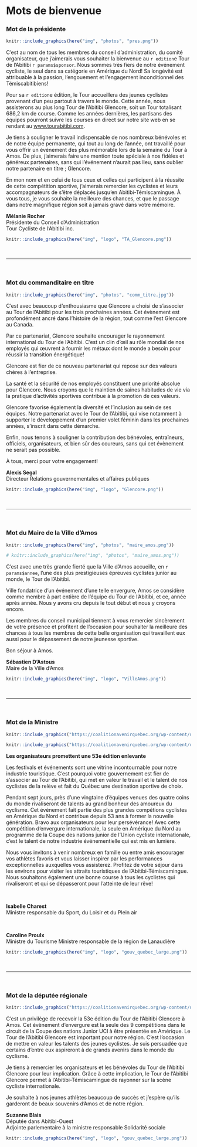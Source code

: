 # Mots de bienvenue {#bienvenue}

### Mot de la présidente {-}

\linebreak

```r
knitr::include_graphics(here("img", "photos", "pres.png"))
```


C’est au nom de tous les membres du conseil d’administration, du comité organisateur, que j’aimerais vous souhaiter la bienvenue au `r edition`e Tour de l’Abitibi `r params$sponsor`. Nous sommes très fiers de notre événement cycliste, le seul dans sa catégorie en Amérique du Nord! Sa longévité est attribuable à la passion, l’engouement et l’engagement inconditionnel des Témiscabitibiens!

Pour sa `r edition`e édition, le Tour accueillera des jeunes cyclistes provenant d’un peu partout à travers le monde. Cette année, nous assisterons au plus long Tour de l’Abitibi Glencore, soit un Tour totalisant 686,2 km de course. Comme les années dernières, les partisans des équipes pourront suivre les courses en direct sur notre site web en se rendant au <a href="https://www.tourabitibi.com" target="blank">www.tourabitibi.com</a>.

Je tiens à souligner le travail indispensable de nos nombreux bénévoles et de notre équipe permanente, qui tout au long de l’année, ont travaillé pour vous offrir un événement des plus mémorable lors de la semaine du Tour à Amos. De plus, j’aimerais faire une mention toute spéciale à nos fidèles et généreux partenaires, sans qui l’événement n’aurait pas lieu, sans oublier notre partenaire en titre ; Glencore.

En mon nom et en celui de tous ceux et celles qui participent à la réussite de cette compétition sportive, j’aimerais remercier les cyclistes et leurs accompagnateurs de s’être déplacés jusqu’en Abitibi-Témiscamingue. À vous tous, je vous souhaite la meilleure des chances, et que le passage dans notre magnifique région soit à jamais gravé dans votre mémoire.

**Mélanie Rocher**    
Présidente du Conseil d'Administration         
Tour Cycliste de l'Abitibi inc. 

```r
knitr::include_graphics(here("img", "logo", "TA_Glencore.png"))
```

<br/>

--- 

\pagebreak

<br/>

### Mot du commanditaire en titre {-}

\linebreak

```r

knitr::include_graphics(here("img", "photos", "comm_titre.jpg"))

```

C’est avec beaucoup d’enthousiasme que Glencore a choisi de s’associer au Tour de l’Abitibi pour les trois prochaines années. Cet évènement est profondément ancré dans l’histoire de la région, tout comme l’est Glencore au Canada.

Par ce partenariat, Glencore souhaite encourager le rayonnement international du Tour de l’Abitibi. C’est un clin d’œil au rôle mondial de nos employés qui œuvrent à fournir les métaux dont le monde a besoin pour réussir la transition énergétique!

Glencore est fier de ce nouveau partenariat qui repose sur des valeurs chères à l’entreprise.

La santé et la sécurité de nos employés constituent une priorité absolue pour Glencore. Nous croyons que le maintien de saines habitudes de vie via la pratique d’activités sportives contribue à la promotion de ces valeurs.

Glencore favorise également la diversité et l’inclusion au sein de ses équipes. Notre partenariat avec le Tour de l’Abitibi, qui vise notamment à supporter le développement d’un premier volet féminin dans les prochaines années, s’inscrit dans cette démarche.

Enfin, nous tenons à souligner la contribution des bénévoles, entraîneurs, officiels, organisateurs, et bien sûr des coureurs, sans qui cet évènement ne serait pas possible.

À tous, merci pour votre engagement!


**Alexis Segal**      
Directeur Relations gouvernementales et affaires publiques


```r
knitr::include_graphics(here("img", "logo", "Glencore.png"))
```

<br/>

---

\pagebreak

<br/>

### Mot du Maire de la Ville d'Amos {-}

\linebreak

```r

knitr::include_graphics(here("img", "photos", "maire_amos.png"))

# knitr::include_graphics(here("img", "photos", "maire_amos.png"))
```

C’est avec une très grande fierté que la Ville d'Amos accueille, en `r params$annee`, l’une des plus prestigieuses épreuves cyclistes junior au monde, le Tour de l’Abitibi.

Ville fondatrice d’un événement d’une telle envergure, Amos se considère comme membre à part entière de l’équipe du Tour de l’Abitibi, et ce, année après année. Nous y avons cru depuis le tout début et nous y croyons encore.

Les membres du conseil municipal tiennent à vous remercier sincèrement de votre présence et profitent de l’occasion pour souhaiter la meilleure des chances à tous les membres de cette belle organisation qui travaillent eux aussi pour le dépassement de notre jeunesse sportive.

Bon séjour à Amos.

**Sébastien D’Astous**    
Maire de la Ville d'Amos 
  

```r
knitr::include_graphics(here("img", "logo", "VilleAmos.png"))
```

<br/>

---

\pagebreak

<br/>

### Mot de la Ministre {-}

\linebreak

```r

knitr::include_graphics("https://coalitionavenirquebec.org/wp-content/uploads/2018/08/photo-profil-charest-isabelle-brome-missisquoi.png")

```

```r

knitr::include_graphics("https://coalitionavenirquebec.org/wp-content/uploads/2018/08/photo-profil-proulx-caroline-berthier-sans-main.png")

```

**Les organisateurs promettent une 53e édition enlevante**

Les festivals et événements sont une vitrine incontournable pour notre industrie touristique. C’est pourquoi votre gouvernement est fier de s’associer au Tour de l’Abitibi, qui met en valeur le travail et le talent de nos cyclistes de la relève et fait du Québec une destination sportive de choix.

Pendant sept jours, près d’une vingtaine d’équipes venues des quatre coins du monde rivaliseront de talents au grand bonheur des amoureux du cyclisme. Cet événement fait partie des plus grandes compétions cyclistes en Amérique du Nord et contribue depuis 53 ans à former la nouvelle génération. Bravo aux organisateurs pour leur persévérance! Avec cette compétition d’envergure internationale, la seule en Amérique du Nord au programme de la Coupe des nations junior de l’Union cycliste internationale, c’est le talent de notre industrie événementielle qui est mis en lumière.

Nous vous invitons à venir nombreux en famille ou entre amis encourager vos athlètes favoris et vous laisser inspirer par les performances exceptionnelles auxquelles vous assisterez. Profitez de votre séjour dans les environs pour visiter les attraits touristiques de l’Abitibi-Témiscamingue. Nous souhaitons également une bonne course à tous les cyclistes qui rivaliseront et qui se dépasseront pour l’atteinte de leur rêve!

<br/>

**Isabelle Charest**    
Ministre responsable du Sport, du Loisir et du Plein air

<br/>


**Caroline Proulx**   
Ministre du Tourisme
Ministre responsable de la région de Lanaudière

```r
knitr::include_graphics(here("img", "logo", "gouv_quebec_large.png"))
``` 

<br/>

---

\pagebreak

<br/>


### Mot de la députée régionale {-}

\linebreak

```r

knitr::include_graphics("https://coalitionavenirquebec.org/wp-content/uploads/2018/08/photo-profil-blais-suzanne-abitibi-ouest.png")

```


C’est un privilège de recevoir la 53e édition du Tour de l’Abitibi Glencore à Amos. Cet évènement d’envergure est la seule des 9 compétitions dans le circuit de la Coupe des nations Junior UCI à être présentée en Amérique. Le Tour de l’Abitibi Glencore est important pour notre région. C’est l’occasion de mettre en valeur les talents des jeunes cyclistes. Je suis persuadée que certains d’entre eux aspireront à de grands avenirs dans le monde du cyclisme.

Je tiens à remercier les organisateurs et les bénévoles du Tour de l’Abitibi Glencore pour leur implication. Grâce à cette implication, le Tour de l’Abitibi Glencore permet à l’Abitibi-Témiscamingue de rayonner sur la scène cycliste internationale.

Je souhaite à nos jeunes athlètes beaucoup de succès et j’espère qu’ils garderont de beaux souvenirs d’Amos et de notre région.


**Suzanne Blais**     
Députée dans Abitibi-Ouest   
Adjointe parlementaire à la ministre responsable Solidarité sociale   



```r
knitr::include_graphics(here("img", "logo", "gouv_quebec_large.png"))
``` 


